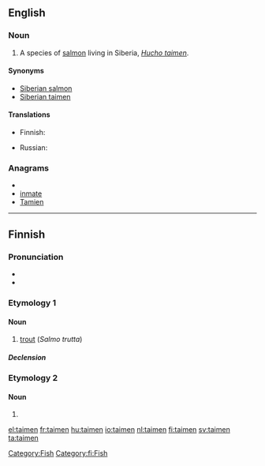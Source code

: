 ==English==
{{wikipedia|Hucho taimen}}

===Noun===
{{en-noun}}

# A species of [[salmon]] living in Siberia, ''[[Hucho taimen]]''.

====Synonyms====
* [[Siberian salmon]]
* [[Siberian taimen]]

====Translations====
{{trans-top|''Hucho taimen''}}
* Finnish: {{t|fi|siperianjokilohi}}
{{trans-mid}}
* Russian: {{t|ru|таймень|m|tr=tajm'én'|sc=Cyrl}}
{{trans-bottom}}

===Anagrams===
* {{alphagram|aeimnt}}
* [[inmate#English|inmate]]
* [[Tamien#English|Tamien]]

[[Category:Fish]]

----

==Finnish==

===Pronunciation===
* {{IPA|lang=fi|[ˈt̪ɑime̞n]}}
* {{hyphenation|tai|men}}

===Etymology 1===
{{rfe|lang=fi}}
{{wikipedia|lang=fi}}

====Noun====
{{infl|fi|noun}}

# [[trout]] (''Salmo trutta'')

=====Declension=====
{{fi-decl-ahven|taimen}}

===Etymology 2===

====Noun====
{{infl|fi|noun form}}

# {{fi-form of|type=noun|case=genitive|pl=singular|taimi}}

[[Category:fi:Fish]]

[[el:taimen]]
[[fr:taimen]]
[[hu:taimen]]
[[io:taimen]]
[[nl:taimen]]
[[fi:taimen]]
[[sv:taimen]]
[[ta:taimen]]